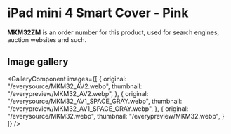 
# iPad mini 4 Smart Cover - Pink

<Callout type='info' emoji='👉🏻'>**MKM32ZM** is an order number for this product, used for search engines, auction websites and such.</Callout>

## Image gallery

<GalleryComponent
    images={[
      {
        original: "/everysource/MKM32_AV2.webp",
        thumbnail: "/everypreview/MKM32_AV2.webp",
      },
      {
        original: "/everysource/MKM32_AV1_SPACE_GRAY.webp",
        thumbnail: "/everypreview/MKM32_AV1_SPACE_GRAY.webp",
      },
      {
        original: "/everysource/MKM32.webp",
        thumbnail: "/everypreview/MKM32.webp",
      }
    ]}
  />
